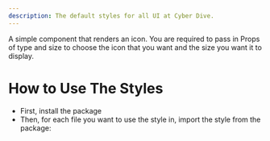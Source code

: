 ```yaml
---
description: The default styles for all UI at Cyber Dive.
---
```


A simple component that renders an icon. You are required to pass in Props of type and size to choose the icon that you want and the size you want it to display.

# How to Use The Styles

- First, install the package
- Then, for each file you want to use the style in, import the style from the package:
